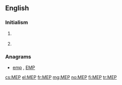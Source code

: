 ==English==

===Initialism===
{{en-initialism}}

# {{context|astronomy|US}} {{initialism of|w:Mars Exploration Program|NASA's Mars Exploration Program}}
# {{context|politics|EU}} {{initialism of|[[member|Member]] of the [[European Parliament]]}}

===Anagrams===
* [[emp#English|emp]] , [[EMP#English|EMP]]

[[cs:MEP]]
[[el:MEP]]
[[fr:MEP]]
[[mg:MEP]]
[[no:MEP]]
[[fi:MEP]]
[[tr:MEP]]